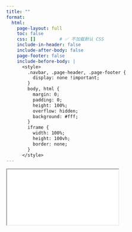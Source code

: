 ```yaml
---
title: ""
format:
  html:
    page-layout: full
    toc: false
    css: []         # ✅ 不加载默认 CSS
    include-in-header: false
    include-after-body: false
    page-footer: false
    include-before-body: |
      <style>
        .navbar, .page-header, .page-footer {
          display: none !important;
        }
        body, html {
          margin: 0;
          padding: 0;
          height: 100%;
          overflow: hidden;
          background: #fff;
        }
        iframe {
          width: 100%;
          height: 100vh;
          border: none;
        }
      </style>
---
```


<iframe src="project-airbnb.pdf"></iframe>
